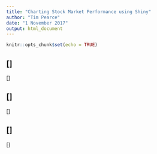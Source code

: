 ```yaml
---
title: "Charting Stock Market Performance using Shiny"
author: "Tim Pearce"
date: "1 November 2017"
output: html_document
---
```


```r
knitr::opts_chunk$set(echo = TRUE)
```

## []

[]

## []

[]

## []

[]

